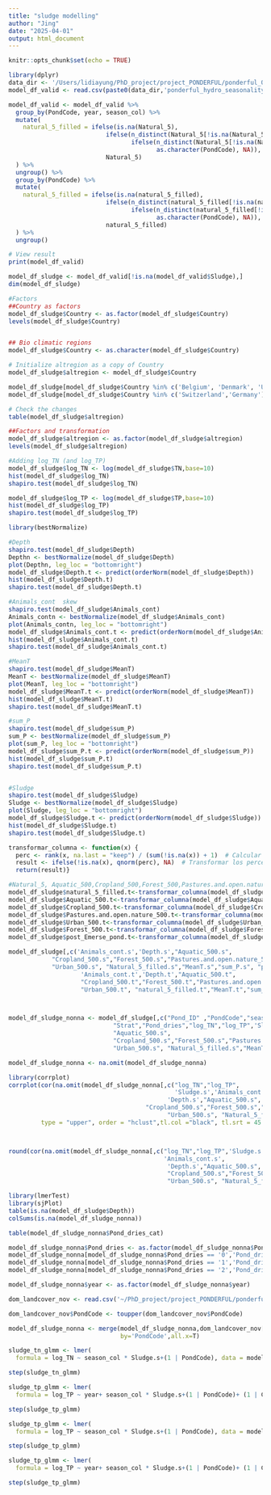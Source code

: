 ```yaml
---
title: "sludge modelling"
author: "Jing"
date: "2025-04-01"
output: html_document
---
```


```r
knitr::opts_chunk$set(echo = TRUE)
```

```r
library(dplyr)
data_dir <- '/Users/lidiayung/PhD_project/project_PONDERFUL/ponderful_OUTPUT/ponderful_seasonility/'
model_df_valid <- read.csv(paste0(data_dir,'ponderful_hydro_seasonality_glmm.csv'))
```

```r
model_df_valid <- model_df_valid %>%
  group_by(PondCode, year, season_col) %>% 
  mutate(
    natural_5_filled = ifelse(is.na(Natural_5), 
                           ifelse(n_distinct(Natural_5[!is.na(Natural_5)]) == 1, unique(nature[!is.na(Natural_5)]), 
                                  ifelse(n_distinct(Natural_5[!is.na(Natural_5)]) > 1, 
                                         as.character(PondCode), NA)), 
                           Natural_5)
  ) %>%
  ungroup() %>%
  group_by(PondCode) %>%
  mutate(
    natural_5_filled = ifelse(is.na(natural_5_filled), 
                           ifelse(n_distinct(natural_5_filled[!is.na(natural_5_filled)]) == 1, unique(natural_5_filled[!is.na(natural_5_filled)]), 
                                  ifelse(n_distinct(natural_5_filled[!is.na(natural_5_filled)]) > 1, 
                                         as.character(PondCode), NA)), 
                           natural_5_filled)
  ) %>%
  ungroup()

# View result
print(model_df_valid)
```

```r
model_df_sludge <- model_df_valid[!is.na(model_df_valid$Sludge),]
dim(model_df_sludge)
```


```r
#Factors
##Country as factors
model_df_sludge$Country <- as.factor(model_df_sludge$Country)
levels(model_df_sludge$Country)


## Bio climatic regions
model_df_sludge$Country <- as.character(model_df_sludge$Country)

# Initialize altregion as a copy of Country
model_df_sludge$altregion <- model_df_sludge$Country

model_df_sludge[model_df_sludge$Country %in% c('Belgium', 'Denmark', 'UK'), "altregion"] <- 'Atlantic'
model_df_sludge[model_df_sludge$Country %in% c('Switzerland','Germany'), "altregion"] <- 'Temperate'

# Check the changes
table(model_df_sludge$altregion)

##Factors and transformation 
model_df_sludge$altregion <- as.factor(model_df_sludge$altregion)
levels(model_df_sludge$altregion)

#Adding log_TN (and log_TP)
model_df_sludge$log_TN <- log(model_df_sludge$TN,base=10)
hist(model_df_sludge$log_TN)
shapiro.test(model_df_sludge$log_TN)

model_df_sludge$log_TP <- log(model_df_sludge$TP,base=10)
hist(model_df_sludge$log_TP)
shapiro.test(model_df_sludge$log_TP)
```

```r
library(bestNormalize)

#Depth
shapiro.test(model_df_sludge$Depth)
Depthn <- bestNormalize(model_df_sludge$Depth)
plot(Depthn, leg_loc = "bottomright")
model_df_sludge$Depth.t <- predict(orderNorm(model_df_sludge$Depth))
hist(model_df_sludge$Depth.t)
shapiro.test(model_df_sludge$Depth.t)

#Animals_cont  skew
shapiro.test(model_df_sludge$Animals_cont)
Animals_contn <- bestNormalize(model_df_sludge$Animals_cont)
plot(Animals_contn, leg_loc = "bottomright")
model_df_sludge$Animals_cont.t <- predict(orderNorm(model_df_sludge$Animals_cont))
hist(model_df_sludge$Animals_cont.t)
shapiro.test(model_df_sludge$Animals_cont.t)

#MeanT
shapiro.test(model_df_sludge$MeanT)
MeanT <- bestNormalize(model_df_sludge$MeanT)
plot(MeanT, leg_loc = "bottomright")
model_df_sludge$MeanT.t <- predict(orderNorm(model_df_sludge$MeanT))
hist(model_df_sludge$MeanT.t)
shapiro.test(model_df_sludge$MeanT.t)

#sum_P
shapiro.test(model_df_sludge$sum_P)
sum_P <- bestNormalize(model_df_sludge$sum_P)
plot(sum_P, leg_loc = "bottomright")
model_df_sludge$sum_P.t <- predict(orderNorm(model_df_sludge$sum_P))
hist(model_df_sludge$sum_P.t)
shapiro.test(model_df_sludge$sum_P.t)


#Sludge
shapiro.test(model_df_sludge$Sludge)
Sludge <- bestNormalize(model_df_sludge$Sludge)
plot(Sludge, leg_loc = "bottomright")
model_df_sludge$Sludge.t <- predict(orderNorm(model_df_sludge$Sludge))
hist(model_df_sludge$Sludge.t)
shapiro.test(model_df_sludge$Sludge.t)
```
```r
transformar_columna <- function(x) {
  perc <- rank(x, na.last = "keep") / (sum(!is.na(x)) + 1)  # Calcular los percentiles manteniendo los NA
  result <- ifelse(!is.na(x), qnorm(perc), NA)  # Transformar los percentiles a la distribución normal, manteniendo los NA
  return(result)}

#Natural_5, Aquatic_500,Cropland_500,Forest_500,Pastures.and.open.nature_500,Urban_500
model_df_sludge$natural_5_filled.t<-transformar_columna(model_df_sludge$natural_5_filled)
model_df_sludge$Aquatic_500.t<-transformar_columna(model_df_sludge$Aquatic_500)
model_df_sludge$Cropland_500.t<-transformar_columna(model_df_sludge$Cropland_500)
model_df_sludge$Pastures.and.open.nature_500.t<-transformar_columna(model_df_sludge$Pastures.and.open.nature_500)
model_df_sludge$Urban_500.t<-transformar_columna(model_df_sludge$Urban_500)
model_df_sludge$Forest_500.t<-transformar_columna(model_df_sludge$Forest_500)
model_df_sludge$post_Emerse_pond.t<-transformar_columna(model_df_sludge$post_Emerse_pond)
```


```r
model_df_sludge[,c('Animals_cont.s','Depth.s',"Aquatic_500.s",  
            "Cropland_500.s","Forest_500.s","Pastures.and.open.nature_500.s" ,
            "Urban_500.s", "Natural_5_filled.s","MeanT.s","sum_P.s", "post_Emerse_pond.s","Sludge.s")] <-scale(model_df_sludge[,c(
                    'Animals_cont.t','Depth.t',"Aquatic_500.t",  
                    "Cropland_500.t","Forest_500.t","Pastures.and.open.nature_500.t" ,
                    "Urban_500.t", "natural_5_filled.t","MeanT.t","sum_P.t","post_Emerse_pond.t","Sludge.t")], center = TRUE, scale = TRUE)



model_df_sludge_nonna <- model_df_sludge[,c("Pond_ID" ,"PondCode","season_col","year","Country",
                             "Strat","Pond_dries","log_TN","log_TP",'Sludge.s','Animals_cont.s','Depth.s',
                             "Aquatic_500.s",
                             "Cropland_500.s","Forest_500.s","Pastures.and.open.nature_500.s" ,
                             "Urban_500.s", "Natural_5_filled.s","MeanT.s","sum_P.s","post_Emerse_pond.s")]

model_df_sludge_nonna <- na.omit(model_df_sludge_nonna)
```

```r
library(corrplot)
corrplot(cor(na.omit(model_df_sludge_nonna[,c("log_TN","log_TP",
                                              'Sludge.s','Animals_cont.s',
                                            'Depth.s',"Aquatic_500.s",
                                      "Cropland_500.s","Forest_500.s","Pastures.and.open.nature_500.s" ,
                                            "Urban_500.s", "Natural_5_filled.s","MeanT.s","sum_P.s")])), 
         type = "upper", order = "hclust",tl.col ="black", tl.srt = 45 )



round(cor(na.omit(model_df_sludge_nonna[,c("log_TN","log_TP",'Sludge.s',
                                           'Animals_cont.s',
                                            'Depth.s',"Aquatic_500.s",
                                            "Cropland_500.s","Forest_500.s","Pastures.and.open.nature_500.s" ,
                                            "Urban_500.s", "Natural_5_filled.s","MeanT.s","sum_P.s")])),2)
```


```r
library(lmerTest)
library(sjPlot)
table(is.na(model_df_sludge$Depth))
colSums(is.na(model_df_sludge_nonna))

table(model_df_sludge_nonna$Pond_dries_cat)

model_df_sludge_nonna$Pond_dries <- as.factor(model_df_sludge_nonna$Pond_dries)
model_df_sludge_nonna[model_df_sludge_nonna$Pond_dries == '0','Pond_dries_cat'] = 'Permernant'
model_df_sludge_nonna[model_df_sludge_nonna$Pond_dries == '1','Pond_dries_cat'] = 'Semi-P'
model_df_sludge_nonna[model_df_sludge_nonna$Pond_dries == '2','Pond_dries_cat'] = 'Temporary'

model_df_sludge_nonna$year <- as.factor(model_df_sludge_nonna$year)
```
```r

dom_landcover_nov <- read.csv('~/PhD_project/project_PONDERFUL/ponderful_DATA/ponderful_DATA_updated/PhyChe_XY_landcover_nov.txt')

dom_landcover_nov$PondCode <- toupper(dom_landcover_nov$PondCode)

model_df_sludge_nonna <- merge(model_df_sludge_nonna,dom_landcover_nov[,c('PondCode','Pondscape')],
                               by='PondCode',all.x=T)

```


```r
sludge_tn_glmm <- lmer(
  formula = log_TN ~ season_col * Sludge.s+(1 | PondCode), data = model_df_sludge_nonna, na.action = "na.fail")

step(sludge_tn_glmm)

sludge_tp_glmm <- lmer(
  formula = log_TP ~ year+ season_col * Sludge.s+(1 | PondCode)+ (1 | Country:Pondscape)+ (1 | Country), data = model_df_sludge_nonna, na.action = "na.fail")

step(sludge_tp_glmm)

```



```r
sludge_tp_glmm <- lmer(
  formula = log_TP ~ season_col * Sludge.s+(1 | PondCode), data = model_df_sludge_nonna, na.action = "na.fail")

step(sludge_tp_glmm)

sludge_tp_glmm <- lmer(
  formula = log_TP ~ year+ season_col * Sludge.s+(1 | PondCode)+ (1 | Country:Pondscape)+ (1 | Country), data = model_df_sludge_nonna, na.action = "na.fail")

step(sludge_tp_glmm)

```


